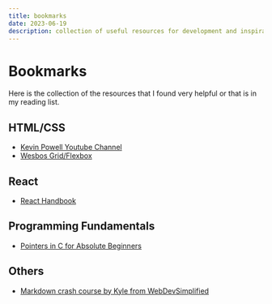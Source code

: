 ```yaml
---
title: bookmarks
date: 2023-06-19
description: collection of useful resources for development and inspirations
---
```


# Bookmarks

Here is the collection of the resources that I found very helpful or that is in my reading list.

## HTML/CSS

 - [Kevin Powell Youtube Channel](https://www.youtube.com/@KevinPowell)
 - [Wesbos Grid/Flexbox](https://courses.wesbos.com) 

## React

 - [React Handbook](https://reacthandbook.dev)


## Programming Fundamentals

 - [Pointers in C for Absolute Beginners](https://youtu.be/MIL2BK02X8A)


## Others

 - [Markdown crash course by Kyle from WebDevSimplified](https://blog.webdevsimplified.com/2023-06/markdown-crash-course/)

